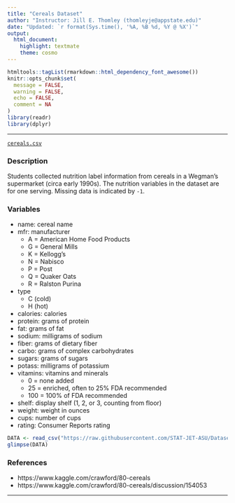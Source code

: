 ```yaml
---
title: "Cereals Dataset"
author: "Instructor: Jill E. Thomley (thomleyje@appstate.edu)"
date: "Updated: `r format(Sys.time(), '%A, %B %d, %Y @ %X')`"
output: 
  html_document: 
    highlight: textmate
    theme: cosmo
---
```


```r
htmltools::tagList(rmarkdown::html_dependency_font_awesome())
knitr::opts_chunk$set(
  message = FALSE,
  warning = FALSE,
  echo = FALSE,
  comment = NA
)
library(readr)
library(dplyr)
```
<hr>

<i class="fas fa-database"></i> [`cereals.csv`](https://raw.githubusercontent.com/STAT-JET-ASU/Datasets/master/Instructor/cereals.csv)

### Description

Students collected nutrition label information from cereals in a Wegman's supermarket (circa early 1990s). The nutrition variables in the dataset are for one serving. Missing data is indicated by `-1`.

### Variables

* name: cereal name
* mfr: manufacturer
   * A = American Home Food Products
   * G = General Mills
   * K = Kellogg's
   * N = Nabisco
   * P = Post
   * Q = Quaker Oats
   * R = Ralston Purina
* type
   * C (cold)
   * H (hot)
* calories: calories
* protein: grams of protein
* fat: grams of fat
* sodium: milligrams of sodium
* fiber: grams of dietary fiber
* carbo: grams of complex carbohydrates
* sugars: grams of sugars
* potass: milligrams of potassium
* vitamins: vitamins and minerals
   * 0 = none added
   * 25 = enriched, often to 25% FDA recommended
   * 100 = 100% of FDA recommended
* shelf: display shelf (1, 2, or 3, counting from floor)
* weight: weight in ounces
* cups: number of cups
* rating: Consumer Reports rating

```r
DATA <- read_csv("https://raw.githubusercontent.com/STAT-JET-ASU/Datasets/master/Instructor/cereals.csv")
glimpse(DATA)
```

### References

* https://www.kaggle.com/crawford/80-cereals 
* https://www.kaggle.com/crawford/80-cereals/discussion/154053

<hr>

